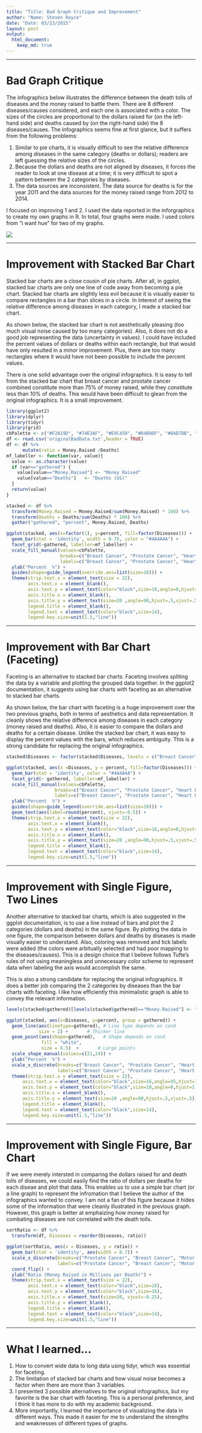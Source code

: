 ```yaml
---
title: "Title: Bad Graph Critique and Improvement"
author: "Name: Steven Royce"
date: "Date: 03/23/2015"
layout: post
output: 
  html_document:
    keep_md: true
---
```


___
# Bad Graph Critique  
The infographics below illustrates the difference between the death tolls of diseases and the money raised to battle them. There are 8 different diseases/causes considered, and each one is associated with a color. The sizes of the circles are proportional to the dollars raised for (on the left-hand side) and deaths caused by (on the right-hand side) the 8 diseases/causes. The infographics seems fine at first glance, but it suffers from the following problems:  
    
1. Similar to pie charts, it is visually difficult to see the relative difference among diseases in the same category (deaths or dollars); readers are left guessing the relative sizes of the circles.
2. Because the dollars and deaths are not aligned by diseases, it forces the reader to look at one disease at a time; it is very difficult to spot a pattern between the 2 categories by diseases. 
3. The data sources are inconsistent. The data source for deaths is for the year 2011 and the data sources for the money raised range from 2012 to 2014.  
  
I focused on improving 1 and 2. I used the data reported in the inforgraphics to create my own graphs in R. In total, four graphs were made. I used colors from "i want hue" for two of my graphs.   

![](https://github.com/steveroy0226/edav/blob/gh-pages/_posts/origFig.png?raw=true)

___
# Improvement with Stacked Bar Chart  
Stacked bar charts are a close cousin of pie charts. After all, in ggplot, stacked bar charts are only one line of code away from becoming a pie chart. Stacked bar charts are slightly less evil because it is visually easier to compare rectangles in a bar than slices in a circle. In interest of seeing the relative difference among diseases in each category, I made a stacked bar chart.  
  
As shown below, the stacked bar chart is not aesthetically pleasing (too much visual noise caused by too many categories). Also, it does not do a good job representing the data (uncertainty in values). I could have included the percent values of dollars or deaths within each rectangle, but that would have only resulted in a minor improvement. Plus, there are too many rectangles where it would have not been possible to include the percent values.  
  
There is one solid advantage over the original infographics. It is easy to tell from the stacked bar chart that breast cancer and prostate cancer combined constitute more than 75% of money raised, while they constitute less than 10% of deaths. This would have been difficult to glean from the original infographics. It is a small improvement.  

```r
library(ggplot2)
library(dplyr)
library(tidyr)
library(grid)
cbPalette <- c("#F2A19D", "#74E3AF", "#E9C459", "#D4B9DF", "#8AD7DB", "#C4E670", "#B0D68F", "#DABC79")
df <- read.csv('originalBadData.txt',header = TRUE)
df <- df %>%
      mutate(ratio = Money.Raised /Deaths)
mf_labeller <- function(var, value){
  value <- as.character(value)
  if (var=="gathered") { 
    value[value=="Money.Raised"] <- "Money Raised"
    value[value=="Deaths"]   <- "Deaths (US)"
  }
  return(value)
}

stacked <- df %>%
  transform(Money.Raised = Money.Raised/sum(Money.Raised) * 100) %>%
  transform(Deaths = Deaths/sum(Deaths) * 100) %>%
  gather("gathered", "percent", Money.Raised, Deaths)

ggplot(stacked, aes(x=factor(1), y=percent, fill=factor(Diseases))) + 
  geom_bar(stat = 'identity', width = 0.75, color = "#4A4A4A") +
  facet_grid(~gathered, labeller=mf_labeller) +
  scale_fill_manual(values=cbPalette,
                    breaks=c("Breast Cancer", "Prostate Cancer", "Heart Disease", "Motor Neuron Disease (including ALS)", "HIV / AIDS", "Chronic Obstructive Pulmonary Disease", "Diabetes", "Suicide"),
                    labels=c("Breast Cancer", "Prostate Cancer", "Heart Disease", "Motor Neuron Disease \n(including ALS)", "HIV / AIDS", "Chronic Obstructive \nPulmonary Disease", "Diabetes", "Suicide")) + 
  ylab("Percent  %") +
  guides(shape=guide_legend(override.aes=list(size=10))) + 
  theme(strip.text.x = element_text(size = 22), 
        axis.text.x = element_blank(),
        axis.text.y = element_text(color="black",size=18,angle=0,hjust=1,vjust=0),  
        axis.title.x = element_blank(),
        axis.title.y = element_text(size=20 ,angle=90,hjust=.5,vjust=.5),
        legend.title = element_blank(),
        legend.text = element_text(color="black",size=14),
        legend.key.size=unit(1.5,"line"))
```

___
# Improvement with Bar Chart (Faceting) 
Faceting is an alternative to stacked bar charts. Faceting involves spliting the data by a variable and plotting the grouped data together. In the ggplot2 documentation, it suggests using bar charts with faceting as an alternative to stacked bar charts.  
  
As shown below, the bar chart with faceting is a huge improvement over the two previous graphs, both in terms of aesthetics and data representation. It cleanly shows the relative difference among diseases in each category (money raised and deaths). Also, it is easier to compare the dollars and deaths for a certain disease. Unlike the stacked bar chart, it was easy to display the percent values with the bars, which reduces ambiguity. This is a strong candidate for replacing the original infographics.  

```r
stacked$Diseases <- factor(stacked$Diseases, levels = c("Breast Cancer", "Prostate Cancer", "Heart Disease", "Motor Neuron Disease (including ALS)", "HIV / AIDS", "Chronic Obstructive Pulmonary Disease", "Diabetes", "Suicide"))

ggplot(stacked, aes(x =Diseases, y = percent, fill=factor(Diseases))) + 
  geom_bar(stat = 'identity', color = "#4A4A4A") +
  facet_grid(~ gathered, labeller=mf_labeller) + 
  scale_fill_manual(values=cbPalette,
                  breaks=c("Breast Cancer", "Prostate Cancer", "Heart Disease", "Motor Neuron Disease (including ALS)", "HIV / AIDS", "Chronic Obstructive Pulmonary Disease", "Diabetes", "Suicide"),
                  labels=c("Breast Cancer", "Prostate Cancer", "Heart Disease", "Motor Neuron Disease \n(including ALS)", "HIV / AIDS", "Chronic Obstructive \nPulmonary Disease", "Diabetes", "Suicide"))  +
  ylab("Percent  %") +
  guides(shape=guide_legend(override.aes=list(size=10))) +
  geom_text(aes(label=round(percent), vjust=-0.5)) + 
  theme(strip.text.x = element_text(size = 22), 
        axis.text.x = element_blank(),
        axis.text.y = element_text(color="black",size=18,angle=0,hjust=1,vjust=0),  
        axis.title.x = element_blank(),
        axis.title.y = element_text(size=20 ,angle=90,hjust=.5,vjust=.5),
        legend.title = element_blank(),
        legend.text = element_text(color="black",size=14),
        legend.key.size=unit(1.5,"line"))
```
___
# Improvement with Single Figure, Two Lines 
Another alternative to stacked bar charts, which is also suggested in the ggplot documentation, is to use a line instead of bars and plot the 2 categories (dollars and deaths) in the same figure. By plotting the data in one figure, the comparison between dollars and deaths by diseases is made visually easier to understand. Also, coloring was removed and tick labels were added (the colors were arbitually selected and had poor mapping to the diseases/causes). This is a design choice that I believe follows Tufte's rules of not using meaningless and unnecessary color scheme to represent data when labeling the axis would accomplish the same.  

This is also a strong candidate for replacing the original infographics. It does a better job comparing the 2 categories by diseases than the bar charts with faceting. I like how efficiently this minimalistic graph is able to convey the relevant information.  

```r
levels(stacked$gathered)[levels(stacked$gathered)=="Money.Raised"] <- "Money Raised"

ggplot(stacked, aes(x=Diseases, y=percent, group = gathered)) +
  geom_line(aes(linetype=gathered), # Line type depends on cond
            size = 2) +       # Thicker line
  geom_point(aes(shape=gathered),   # Shape depends on cond
             fill = "white",
             size = 6.5)  +       # Large points
  scale_shape_manual(values=c(21,24)) +
  ylab("Percent  %") +
  scale_x_discrete(breaks=c("Breast Cancer", "Prostate Cancer", "Heart Disease", "Motor Neuron Disease (including ALS)", "HIV / AIDS", "Chronic Obstructive Pulmonary Disease", "Diabetes", "Suicide"),
                   labels=c("Breast Cancer", "Prostate Cancer", "Heart Disease", "Motor Neuron Disease\n(including ALS)", "HIV/AIDS", "Chronic Obstructive\nPulmonary Disease", "Diabetes", "Suicide")) +
  theme(strip.text.x = element_text(size = 22), 
      axis.text.x = element_text(color="black",size=16,angle=45,hjust=1),
      axis.text.y = element_text(color="black",size=18,angle=0,hjust=1,vjust=0),  
      axis.title.x = element_blank(),
      axis.title.y = element_text(size=20 ,angle=90,hjust=.5,vjust=.5),
      legend.title = element_blank(),
      legend.text = element_text(color="black",size=14),
      legend.key.size=unit(1.5,"line"))
```

___
# Improvement with Single Figure, Bar Chart
If we were merely intersted in comparing the dollars raised for and death tolls of diseases, we could easily find the ratio of dollars per deaths for each diseae and plot that data. This enables us to use a simple bar chart (or a line graph) to represent the infromation that I believe the author of the infographics wanted to convey. I am not a fan of this figure because it hides some of the information that were cleanly illustrated in the previous graph. However, this graph is better at emphaizing how money raised for combating diseases are not correlated with the death tolls. 

```r
sortRatio <- df %>%
  transform(df, Diseases = reorder(Diseases, ratio))

ggplot(sortRatio, aes(x = Diseases, y = ratio)) + 
  geom_bar(stat = 'identity', aes(width = 0.7)) + 
  scale_x_discrete(breaks=c("Prostate Cancer", "Breast Cancer", "Motor Neuron Disease (including ALS)", "HIV / AIDS", "Heart Disease", "Suicide", "Diabetes", "Chronic Obstructive Pulmonary Disease"),
                   labels=c("Prostate Cancer", "Breast Cancer", "Motor Neuron Disease\n(including ALS)", "HIV / AIDS", "Heart Disease", "Suicide", "Diabetes", "Chronic Obstructive\nPulmonary Disease")) +
  coord_flip() +
  ylab("Ratio (Money Raised in Millions per Death)") + 
  theme(strip.text.x = element_text(size = 22), 
        axis.text.x = element_text(color="black",size=18),
        axis.text.y = element_text(color="black",size=16),  
        axis.title.x = element_text(size=20, vjust=-0.25),
        axis.title.y = element_blank(),
        legend.title = element_blank(),
        legend.text = element_text(color="black",size=14),
        legend.key.size=unit(1.5,"line"))
```

___
# What I learned...
1. How to convert wide data to long data using tidyr, which was essential for faceting. 
2. The limitation of stacked bar charts and how visual noise becomes a factor when there are more than 3 variables.
3. I presented 3 possible alternatives to the original infographics, but my favorite is the bar chart with faceting. This is a personal preference, and I think it has more to do with my academic background.  
4. More importantly, I learned the importance of visualizing the data in different ways. This made it easier for me to understand the strengths and weaknesses of different types of graphs. 